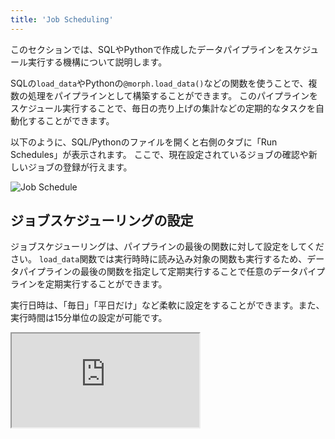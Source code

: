 ```yaml
---
title: 'Job Scheduling'
---
```


このセクションでは、SQLやPythonで作成したデータパイプラインをスケジュール実行する機構について説明します。

SQLの`load_data`やPythonの`@morph.load_data()`などの関数を使うことで、複数の処理をパイプラインとして構築することができます。
このパイプラインをスケジュール実行することで、毎日の売り上げの集計などの定期的なタスクを自動化することができます。

以下のように、SQL/Pythonのファイルを開くと右側のタブに「Run Schedules」が表示されます。
ここで、現在設定されているジョブの確認や新しいジョブの登録が行えます。

<img
    src="/assets/images/docs/workspace-job-schedule.png"
    alt="Job Schedule"
/>

## ジョブスケジューリングの設定

ジョブスケジューリングは、パイプラインの最後の関数に対して設定をしてください。
`load_data`関数では実行時時に読み込み対象の関数も実行するため、データパイプラインの最後の関数を指定して定期実行することで任意のデータパイプラインを定期実行することができます。

実行日時は、「毎日」「平日だけ」など柔軟に設定をすることができます。また、実行時間は15分単位の設定が可能です。

<iframe
    src="https://www.loom.com/embed/6460e39061be4df78ecffb5a56225951?sid=74b921ff-bb21-4d2e-8dd6-50cb872f2606"
    controls
    className="w-full aspect-video"
></iframe>